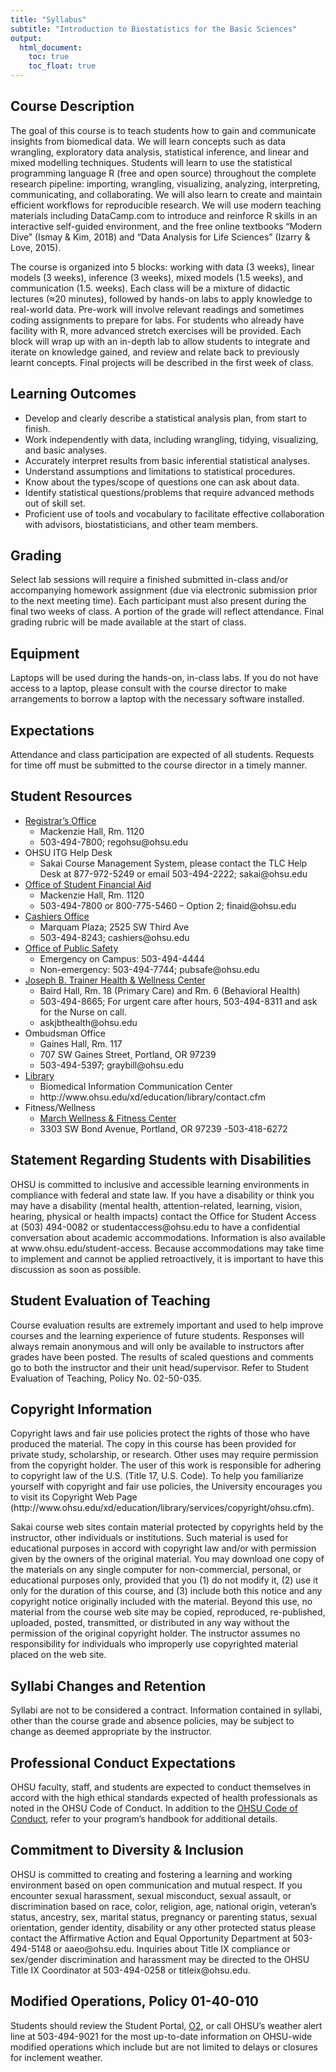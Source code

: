 ```yaml
---
title: "Syllabus"
subtitle: "Introduction to Biostatistics for the Basic Sciences"
output:
  html_document:
    toc: true
    toc_float: true
---
```


## Course Description

The goal of this course is to teach students how to gain and communicate insights from biomedical data. We will learn concepts such as data wrangling, exploratory data analysis, statistical inference, and linear and mixed modelling techniques. Students will learn to use the statistical programming language R (free and open source) throughout the complete research pipeline: importing, wrangling, visualizing, analyzing, interpreting, communicating, and collaborating. We will also learn to create and maintain efficient workflows for reproducible research. We will use modern teaching materials including DataCamp.com to introduce and reinforce R skills in an interactive self-guided environment, and the free online textbooks “Modern Dive” (Ismay & Kim, 2018) and “Data Analysis for Life Sciences” (Izarry & Love, 2015). 

The course is organized into 5 blocks: working with data (3 weeks), linear models (3 weeks), inference (3 weeks), mixed models (1.5 weeks), and communication (1.5. weeks). Each class will be a mixture of didactic lectures (≈20 minutes), followed by hands-on labs to apply knowledge to real-world data. Pre-work will involve relevant readings and sometimes coding assignments to prepare for labs. For students who already have facility with R, more advanced stretch exercises will be provided. Each block will wrap up with an in-depth lab to allow students to integrate and iterate on knowledge gained, and review and relate back to previously learnt concepts. Final projects will be described in the first week of class.

## Learning Outcomes

-	Develop and clearly describe a statistical analysis plan, from start to finish.
-	Work independently with data, including wrangling, tidying, visualizing, and basic analyses.
-	Accurately interpret results from basic inferential statistical analyses.
-	Understand assumptions and limitations to statistical procedures.
-	Know about the types/scope of questions one can ask about data.
-	Identify statistical questions/problems that require advanced methods out of skill set.
-	Proficient use of tools and vocabulary to facilitate effective collaboration with advisors, biostatisticians, and other team members.

## Grading

Select lab sessions will require a finished submitted in-class and/or accompanying homework assignment (due via electronic submission prior to the next meeting time). Each participant must also present during the final two weeks of class. A portion of the grade will reflect attendance. Final grading rubric will be made available at the start of class.

## Equipment

Laptops will be used during the hands-on, in-class labs. If you do not have access to a laptop, please consult with the course director to make arrangements to borrow a laptop with the necessary software installed.

## Expectations

Attendance and class participation are expected of all students. Requests for time off must be submitted to the course director in a timely manner.

## Student Resources 

- [Registrar’s Office](http://www.ohsu.edu/xd/education/student-services/registrar/)
    - Mackenzie Hall, Rm. 1120
    - 503-494-7800; regohsu@ohsu.edu

- OHSU ITG Help Desk 
    - Sakai Course Management System, please contact the TLC Help Desk at 877-972-5249 or email 503-494-2222; sakai@ohsu.edu

- [Office of Student Financial Aid](http://www.ohsu.edu/xd/education/student-services/financial-aid/contact.cfm)
    - Mackenzie Hall, Rm. 1120
    - 503-494-7800 or 800-775-5460 – Option 2; finaid@ohsu.edu

- [Cashiers Office](http://www.ohsu.edu/xd/education/student-services/bursar/services/cashier-office.cfm)
    - Marquam Plaza; 2525 SW Third Ave
    - 503-494-8243; cashiers@ohsu.edu

- [Office of Public Safety](http://www.ohsu.edu/xd/about/services/public-safety/)
    - Emergency on Campus: 503-494-4444
    - Non-emergency: 503-494-7744; pubsafe@ohsu.edu

- [Joseph B. Trainer Health & Wellness Center](http://www.ohsu.edu/xd/education/student-services/joseph-trainer-health-wellness-center/form-policies-resources.cfm)
    - Baird Hall, Rm. 18 (Primary Care) and Rm. 6 (Behavioral Health)
    - 503-494-8665; For urgent care after hours, 503-494-8311 and ask for the Nurse on call. 
    - askjbthealth@ohsu.edu

- Ombudsman Office
    - Gaines Hall, Rm. 117
    - 707 SW Gaines Street, Portland, OR 97239
    - 503-494-5397; graybill@ohsu.edu

- [Library](http://www.ohsu.edu/xd/education/library/)
    - Biomedical Information Communication Center
    - http://www.ohsu.edu/xd/education/library/contact.cfm

- Fitness/Wellness
    - [March Wellness & Fitness Center](http://www.ohsu.edu/xd/about/services/march-wellness/membership/student-membership.cfm) 
    - 3303 SW Bond Avenue, Portland, OR 97239
    -503-418-6272

## Statement Regarding Students with Disabilities

OHSU is committed to inclusive and accessible learning environments in compliance with federal and state law. If you have a disability or think you may have a disability (mental health, attention-related, learning, vision, hearing, physical or health impacts) contact the Office for Student Access at (503) 494-0082 or studentaccess@ohsu.edu to have a confidential conversation about academic accommodations. Information is also available at www.ohsu.edu/student-access. Because accommodations may take time to implement and cannot be applied retroactively, it is important to have this discussion as soon as possible.

## Student Evaluation of Teaching

Course evaluation results are extremely important and used to help improve courses and the learning experience of future students. Responses will always remain anonymous and will only be available to instructors after grades have been posted. The results of scaled questions and comments go to both the instructor and their unit head/supervisor. Refer to Student Evaluation of Teaching, Policy No. 02-50-035.

## Copyright Information

Copyright laws and fair use policies protect the rights of those who have produced the material. The copy in this course has been provided for private study, scholarship, or research.  Other uses may require permission from the copyright holder.  The user of this work is responsible for adhering to copyright law of the U.S. (Title 17, U.S. Code).  To help you familiarize yourself with copyright and fair use policies, the University encourages you to visit its Copyright Web Page (http://www.ohsu.edu/xd/education/library/services/copyright/ohsu.cfm). 

Sakai course web sites contain material protected by copyrights held by the instructor, other individuals or institutions. Such material is used for educational purposes in accord with copyright law and/or with permission given by the owners of the original material.  You may download one copy of the materials on any single computer for non-commercial, personal, or educational purposes only, provided that you (1) do not modify it, (2) use it only for the duration of this course, and (3) include both this notice and any copyright notice originally included with the material.   Beyond this use, no material from the course web site may be copied, reproduced, re-published, uploaded, posted, transmitted, or distributed in any way without the permission of the original copyright holder.  The instructor assumes no responsibility for individuals who improperly use copyrighted material placed on the web site.

## Syllabi Changes and Retention

Syllabi are not to be considered a contract. Information contained in syllabi, other than the course grade and absence policies, may be subject to change as deemed appropriate by the instructor. 

## Professional Conduct Expectations 

OHSU faculty, staff, and students are expected to conduct themselves in accord with the high ethical standards expected of health professionals as noted in the OHSU Code of Conduct.  In addition to the [OHSU Code of Conduct](http://www.ohsu.edu/xd/about/services/integrity/policies/coc.cfm), refer to your program’s handbook for additional details.

## Commitment to Diversity & Inclusion

OHSU is committed to creating and fostering a learning and working environment based on open communication and mutual respect. If you encounter sexual harassment, sexual misconduct, sexual assault, or discrimination based on race, color, religion, age, national origin, veteran’s status, ancestry, sex, marital status, pregnancy or parenting status, sexual orientation, gender identity, disability or any other protected status please contact the Affirmative Action and Equal Opportunity Department at 503-494-5148 or aaeo@ohsu.edu. Inquiries about Title IX compliance or sex/gender discrimination and harassment may be directed to the OHSU Title IX Coordinator at 503-494-0258 or titleix@ohsu.edu.

## Modified Operations, Policy 01-40-010 
Students should review the Student Portal, [O2](https://o2.ohsu.edu/), or call OHSU’s weather alert line at 503-494-9021 for the most up-to-date information on OHSU-wide modified operations which include but are not limited to delays or closures for inclement weather.

